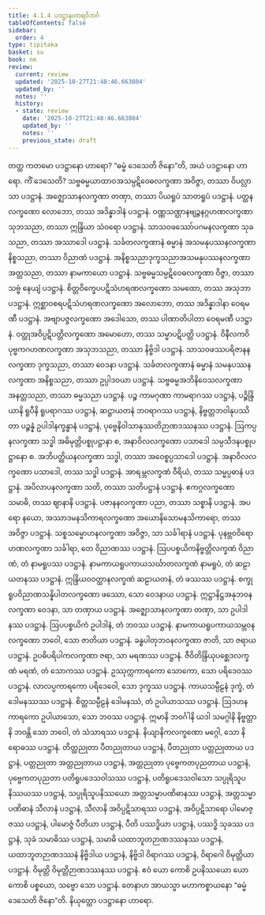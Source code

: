 ```yaml
---
title: 4.1.4 ပဒဋ္ဌာနဟာရဝိဘင်္ဂ
tableOfContents: false
sidebar:
  order: 4
type: tipitaka
basket: su
book: ne
review:
  current: review
  updated: '2025-10-27T21:48:46.663804'
  updated_by: ''
  notes: ''
  history:
  - state: review
    date: '2025-10-27T21:48:46.663804'
    updated_by: ''
    notes: ''
    previous_state: draft
---
```



<ReviewStatus review={frontmatter.review} showDetails={true} />

<HypothesisAnnotation frontmatter={frontmatter} />

<DynamicBreadcrumb />

<Division number="22" book="ne" e="ch" v="27" p="5">

<Paragraph number="175" book="ne">
တတ္ထ ကတမော ပဒဋ္ဌာနော ဟာရော? “ဓမ္မံ ဒေသေတိ ဇိနော”တိ, အယံ ပဒဋ္ဌာနော ဟာရော. ကိံ ဒေသေတိ? သဗ္ဗဓမ္မယာထာဝအသမ္ပဋိဝေဓလက္ခဏာ အဝိဇ္ဇာ, တဿာ ဝိပလ္လာသာ ပဒဋ္ဌာနံ. အဇ္ဈောသာနလက္ခဏာ တဏှာ, တဿာ ပိယရူပံ သာတရူပံ ပဒဋ္ဌာနံ. ပတ္ထနလက္ခဏော လောဘော, တဿ အဒိန္နာဒါနံ ပဒဋ္ဌာနံ. ဝဏ္ဏသဏ္ဌာနဗျဉ္ဇနဂ္ဂဟဏလက္ခဏာ သုဘသညာ, တဿာ ဣန္ဒြိယာ သံဝရော ပဒဋ္ဌာနံ. သာသဝဖဿော်ပဂမနလက္ခဏာ သုခသညာ, တဿာ အဿာဒေါ ပဒဋ္ဌာနံ. သင်္ခတလက္ခဏာနံ ဓမ္မာနံ အသမနုပဿနလက္ခဏာ နိစ္စသညာ, တဿာ ဝိညာဏံ ပဒဋ္ဌာနံ. အနိစ္စသညာဒုက္ခသညာအသမနုပဿနလက္ခဏာ အတ္တသညာ, တဿာ နာမကာယော ပဒဋ္ဌာနံ. သဗ္ဗဓမ္မသမ္ပဋိဝေဓလက္ခဏာ ဝိဇ္ဇာ, တဿာ သဗ္ဗံ နေယျံ ပဒဋ္ဌာနံ. စိတ္တဝိက္ခေပပဋိသံဟရဏလက္ခဏော သမထော, တဿ အသုဘာ ပဒဋ္ဌာနံ. ဣစ္ဆာဝစရပဋိသံဟရဏလက္ခဏော အလောဘော, တဿ အဒိန္နာဒါနာ ဝေရမဏီ ပဒဋ္ဌာနံ. အဗျာပဇ္ဇလက္ခဏော အဒေါသော, တဿ ပါဏာတိပါတာ ဝေရမဏီ ပဒဋ္ဌာနံ. ဝတ္ထုအဝိပ္ပဋိပတ္တိလက္ခဏော အမောဟော, တဿ သမ္မာပဋိပတ္တိ ပဒဋ္ဌာနံ. ဝိနီလကဝိပုဗ္ဗကဂဟဏလက္ခဏာ အသုဘသညာ, တဿာ နိဗ္ဗိဒါ ပဒဋ္ဌာနံ. သာသဝဖဿပရိဇာနနလက္ခဏာ ဒုက္ခသညာ, တဿာ ဝေဒနာ ပဒဋ္ဌာနံ. သင်္ခတလက္ခဏာနံ ဓမ္မာနံ သမနုပဿနလက္ခဏာ အနိစ္စသညာ, တဿာ ဥပ္ပါဒဝယာ ပဒဋ္ဌာနံ. သဗ္ဗဓမ္မအဘိနိဝေသလက္ခဏာ အနတ္တသညာ, တဿာ ဓမ္မသညာ ပဒဋ္ဌာနံ.
</Paragraph>

<Paragraph number="176" book="ne">
ပဉ္စ ကာမဂုဏာ ကာမရာဂဿ ပဒဋ္ဌာနံ, ပဉ္စိန္ဒြိယာနိ ရူပီနိ ရူပရာဂဿ ပဒဋ္ဌာနံ, ဆဋ္ဌာယတနံ ဘဝရာဂဿ ပဒဋ္ဌာနံ, နိဗ္ဗတ္တဘဝါနုပဿိတာ ပဉ္စန္နံ ဥပါဒါနက္ခန္ဓာနံ ပဒဋ္ဌာနံ, ပုဗ္ဗေနိဝါသာနုဿတိဉာဏဒဿနဿ ပဒဋ္ဌာနံ. ဩကပ္ပနလက္ခဏာ သဒ္ဓါ အဓိမုတ္တိပစ္စုပဋ္ဌာနာ စ, အနာဝိလလက္ခဏော ပသာဒေါ သမ္ပသီဒနပစ္စုပဋ္ဌာနော စ. အဘိပတ္ထိယနလက္ခဏာ သဒ္ဓါ, တဿာ အဝေစ္စပ္ပသာဒေါ ပဒဋ္ဌာနံ. အနာဝိလလက္ခဏော ပသာဒေါ, တဿ သဒ္ဓါ ပဒဋ္ဌာနံ. အာရမ္ဘလက္ခဏံ ဝီရိယံ, တဿ သမ္မပ္ပဓာနံ ပဒဋ္ဌာနံ. အပိလာပနလက္ခဏာ သတိ, တဿာ သတိပဋ္ဌာနံ ပဒဋ္ဌာနံ. ဧကဂ္ဂလက္ခဏော သမာဓိ, တဿ ဈာနာနိ ပဒဋ္ဌာနံ. ပဇာနနလက္ခဏာ ပညာ, တဿာ သစ္စာနိ ပဒဋ္ဌာနံ.
</Paragraph>

<Paragraph number="177" book="ne">
အပရော နယော, အဿာဒမနသိကာရလက္ခဏော အယောနိသောမနသိကာရော, တဿ အဝိဇ္ဇာ ပဒဋ္ဌာနံ. သစ္စသမ္မောဟနလက္ခဏာ အဝိဇ္ဇာ, သာ သင်္ခါရာနံ ပဒဋ္ဌာနံ. ပုနဗ္ဘဝဝိရောဟဏလက္ခဏာ သင်္ခါရာ, တေ ဝိညာဏဿ ပဒဋ္ဌာနံ. ဩပပစ္စယိကနိဗ္ဗတ္တိလက္ခဏံ ဝိညာဏံ, တံ နာမရူပဿ ပဒဋ္ဌာနံ. နာမကာယရူပကာယသင်္ဃာတလက္ခဏံ နာမရူပံ, တံ ဆဠာယတနဿ ပဒဋ္ဌာနံ. ဣန္ဒြိယဝဝတ္ထာနလက္ခဏံ ဆဠာယတနံ, တံ ဖဿဿ ပဒဋ္ဌာနံ. စက္ခုရူပဝိညာဏသန္နိပါတလက္ခဏော ဖဿော, သော ဝေဒနာယ ပဒဋ္ဌာနံ. ဣဋ္ဌာနိဋ္ဌအနုဘဝနလက္ခဏာ ဝေဒနာ, သာ တဏှာယ ပဒဋ္ဌာနံ. အဇ္ဈောသာနလက္ခဏာ တဏှာ, သာ ဥပါဒါနဿ ပဒဋ္ဌာနံ. ဩပပစ္စယိကံ ဥပါဒါနံ, တံ ဘဝဿ ပဒဋ္ဌာနံ. နာမကာယရူပကာယသမ္ဘဝနလက္ခဏော ဘဝေါ, သော ဇာတိယာ ပဒဋ္ဌာနံ. ခန္ဓပါတုဘဝနလက္ခဏာ ဇာတိ, သာ ဇရာယ ပဒဋ္ဌာနံ. ဥပဓိပရိပါကလက္ခဏာ ဇရာ, သာ မရဏဿ ပဒဋ္ဌာနံ. ဇီဝိတိန္ဒြိယုပစ္ဆေဒလက္ခဏံ မရဏံ, တံ သောကဿ ပဒဋ္ဌာနံ. ဥဿုက္ကကာရကော သောကော, သော ပရိဒေဝဿ ပဒဋ္ဌာနံ. လာလပ္ပကာရကော ပရိဒေဝေါ, သော ဒုက္ခဿ ပဒဋ္ဌာနံ. ကာယသမ္ပီဠနံ ဒုက္ခံ, တံ ဒေါမနဿဿ ပဒဋ္ဌာနံ. စိတ္တသမ္ပီဠနံ ဒေါမနဿံ, တံ ဥပါယာသဿ ပဒဋ္ဌာနံ. ဩဒဟနကာရကော ဥပါယာသော, သော ဘဝဿ ပဒဋ္ဌာနံ. ဣမာနိ ဘဝင်္ဂါနိ ယဒါ သမဂ္ဂါနိ နိဗ္ဗတ္တာနိ ဘဝန္တိ သော ဘဝေါ, တံ သံသာရဿ ပဒဋ္ဌာနံ. နိယျာနိကလက္ခဏော မဂ္ဂေါ, သော နိရောဓဿ ပဒဋ္ဌာနံ.
</Paragraph>

<Paragraph number="178" book="ne">
တိတ္ထညုတာ ပီတညုတာယ ပဒဋ္ဌာနံ, ပီတညုတာ ပတ္တညုတာယ ပဒဋ္ဌာနံ, ပတ္တညုတာ အတ္တညုတာယ ပဒဋ္ဌာနံ, အတ္တညုတာ ပုဗ္ဗေကတပုညတာယ ပဒဋ္ဌာနံ, ပုဗ္ဗေကတပုညတာ ပတိရူပဒေသဝါသဿ ပဒဋ္ဌာနံ, ပတိရူပဒေသဝါသော သပ္ပုရိသူပနိဿယဿ ပဒဋ္ဌာနံ, သပ္ပုရိသူပနိဿယော အတ္တသမ္မာပဏိဓာနဿ ပဒဋ္ဌာနံ, အတ္တသမ္မာပဏိဓာနံ သီလာနံ ပဒဋ္ဌာနံ, သီလာနိ အဝိပ္ပဋိသာရဿ ပဒဋ္ဌာနံ, အဝိပ္ပဋိသာရော ပါမောဇ္ဇဿ ပဒဋ္ဌာနံ, ပါမောဇ္ဇံ ပီတိယာ ပဒဋ္ဌာနံ, ပီတိ ပဿဒ္ဓိယာ ပဒဋ္ဌာနံ, ပဿဒ္ဓိ သုခဿ ပဒဋ္ဌာနံ, သုခံ သမာဓိဿ ပဒဋ္ဌာနံ, သမာဓိ ယထာဘူတဉာဏဒဿနဿ ပဒဋ္ဌာနံ, ယထာဘူတဉာဏဒဿနံ နိဗ္ဗိဒါယ ပဒဋ္ဌာနံ, နိဗ္ဗိဒါ ဝိရာဂဿ ပဒဋ္ဌာနံ, ဝိရာဂေါ ဝိမုတ္တိယာ ပဒဋ္ဌာနံ. ဝိမုတ္တိ ဝိမုတ္တိဉာဏဒဿနဿ ပဒဋ္ဌာနံ. ဧဝံ ယော ကောစိ ဥပနိဿယော ယော ကောစိ ပစ္စယော, သဗ္ဗော သော ပဒဋ္ဌာနံ. တေနာဟ အာယသ္မာ မဟာကစ္စာယနော “ဓမ္မံ ဒေသေတိ ဇိနော”တိ.

</Paragraph>
</Division>

<Paragraph number="179" type="center" book="ne">
နိယုတ္တော ပဒဋ္ဌာနော ဟာရော.
</Paragraph>